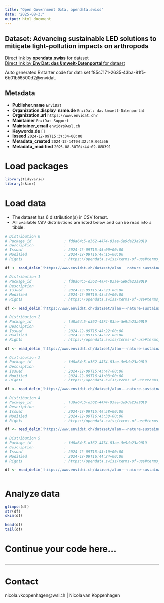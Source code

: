 ```yaml
---
title: "Open Government Data, opendata.swiss"
date: "2025-08-31"
output: html_document
---
```


## Dataset: Advancing sustainable LED solutions to mitigate light-pollution impacts on arthropods



[Direct link by **opendata.swiss** for dataset](https://opendata.swiss/de/dataset/advancing-sustainable-led-solutions-to-mitigate-light-pollution-impacts-on-arthropods)<br>
[Direct link by **EnviDat: das Umwelt-Datenportal** for dataset](https://www.envidat.ch/#/metadata/alan---nature-sustainability)

Auto generated R starter code for data set f85c7171-2635-43ba-81f5-6b01b56500d2@envidat.

## Metadata

- **Publisher.name** `EnviDat`
- **Organization.display_name.de** `EnviDat: das Umwelt-Datenportal`
- **Organization.url** `https://www.envidat.ch/`
- **Maintainer** `EnviDat Support`
- **Maintainer_email** `envidat@wsl.ch`
- **Keywords.de** `[]`
- **Issued** `2024-12-09T15:39:34+00:00`
- **Metadata_created** `2024-12-14T04:32:49.061556`
- **Metadata_modified** `2025-08-30T04:44:02.888391`


# Load packages

```r

library(tidyverse)
library(skimr)

```

# Load data

-   The dataset has 6 distribution(s) in CSV format.
-   All available CSV distributions are listed below and can be read into a tibble.

```r

# Distribution 0
# Package_id               : fd8a64c5-d362-4874-83ae-5e9da23a9019
# Description              : 
# Issued                   : 2024-12-09T15:46:00+00:00
# Modified                 : 2024-12-09T16:46:15+00:00
# Rights                   : https://opendata.swiss/terms-of-use#terms_open

df <- read_delim('https://www.envidat.ch/dataset/alan---nature-sustainability/resource/7aa3a91d-3ed9-477c-aa15-68c42f50392b')

# Distribution 1
# Package_id               : fd8a64c5-d362-4874-83ae-5e9da23a9019
# Description              : 
# Issued                   : 2024-12-09T15:45:23+00:00
# Modified                 : 2024-12-09T16:45:54+00:00
# Rights                   : https://opendata.swiss/terms-of-use#terms_open

df <- read_delim('https://www.envidat.ch/dataset/alan---nature-sustainability/resource/92df1cc5-e8f7-4ed8-98b6-8f512edd3504')

# Distribution 2
# Package_id               : fd8a64c5-d362-4874-83ae-5e9da23a9019
# Description              : 
# Issued                   : 2024-12-09T15:46:22+00:00
# Modified                 : 2024-12-09T16:46:37+00:00
# Rights                   : https://opendata.swiss/terms-of-use#terms_open

df <- read_delim('https://www.envidat.ch/dataset/alan---nature-sustainability/resource/352f7a23-41a2-4160-b5da-000ca56511bb')

# Distribution 3
# Package_id               : fd8a64c5-d362-4874-83ae-5e9da23a9019
# Description              : 
# Issued                   : 2024-12-09T15:41:47+00:00
# Modified                 : 2024-12-09T16:43:03+00:00
# Rights                   : https://opendata.swiss/terms-of-use#terms_open

df <- read_delim('https://www.envidat.ch/dataset/alan---nature-sustainability/resource/aa8b6e52-c154-482c-a4db-2a9ff2ceaff2')

# Distribution 4
# Package_id               : fd8a64c5-d362-4874-83ae-5e9da23a9019
# Description              : 
# Issued                   : 2024-12-09T15:40:58+00:00
# Modified                 : 2024-12-09T16:41:38+00:00
# Rights                   : https://opendata.swiss/terms-of-use#terms_open

df <- read_delim('https://www.envidat.ch/dataset/alan---nature-sustainability/resource/3aecf663-0494-4d8d-9a9b-70ee70584c33')

# Distribution 5
# Package_id               : fd8a64c5-d362-4874-83ae-5e9da23a9019
# Description              : 
# Issued                   : 2024-12-09T15:43:10+00:00
# Modified                 : 2024-12-09T16:44:24+00:00
# Rights                   : https://opendata.swiss/terms-of-use#terms_open

df <- read_delim('https://www.envidat.ch/dataset/alan---nature-sustainability/resource/388d1352-f4ab-4c80-9439-b47ff1b2d84a')



```

# Analyze data

```r

glimpse(df)
str(df)
skim(df)

head(df)
tail(df)

```

# Continue your code here...

```r

```

------------------------------------------------------------------------

# Contact

nicola.vkoppenhagen@wsl.ch | Nicola van Koppenhagen
